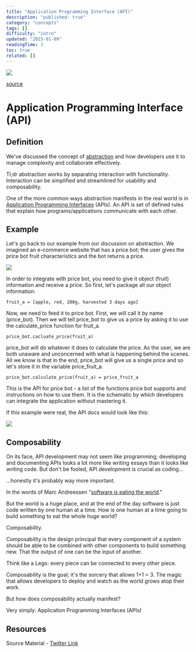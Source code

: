 ```yaml
---
title: "Application Programming Interface (API)"
description: "published: true"
category: "concepts"
tags: []
difficulty: "intro"
updated: "2023-01-09"
readingTime: 3
toc: true
related: []
---
```


![](/images/api-banner.png)

[source](https://www.riainabox.com/compliance-api)

# Application Programming Interface (API)

## Definition

We've discussed the concept of [abstraction](/concepts/abstraction) and how developers use it to manage complexity and collaborate effectively. 

Tl;dr abstraction works by separating interaction with functionality. Interaction can be simplified and streamlined for usability and composability.

One of the more common ways abstraction manifests in the real world is in [Application Programming Interfaces](https://en.wikipedia.org/wiki/API) (APIs). An API is set of defined rules that explain how programs/applications communicate with each other.

## Example

Let's go back to our example from our discussion on abstraction. We imagined an e-commerce website that has a price bot; the user gives the price bot fruit characteristics and the bot returns a price.

![](/images/api-abstraction-example.png)

In order to integrate with price bot, you need to give it object (fruit) information and receive a price. So first, let's package all our object information: 

`fruit_a = [apple, red, 200g, harvested 3 days ago]`

Now, we need to feed it to price bot. First, we will call it by name (price\_bot). Then we will tell price\_bot to give us a price by asking it to use the calculate\_price function for fruit\_a. 

`price_bot.cacluate_price(fruit_a)`

price\_bot will do whatever it does to calculate the price. As the user, we are both unaware and unconcerned with what is happening behind the scenes. All we know is that in the end, price\_bot will give us a single price and so let's store it in the variable price\_fruit\_a.

`price_bot.calculate_price(fruit_a) = price_fruit_a`

This is the API for price bot - a list of the functions price bot supports and instructions on how to use them. It is the schematic by which developers can integrate the application without mastering it. 

If this example were real, the API docs would look like this:

![](/images/api-price-bot.jpeg)

## Composability 

On its face, API development may not seem like programming; developing and documenting APIs looks a lot more like writing essays than it looks like writing code. But don't be fooled, API development is crucial as coding... 

…honestly it's probably way more important.

In the words of Marc Andreessen "[software is eating the world](https://a16z.com/2011/08/20/why-software-is-eating-the-world/)." 

But the world is a huge place, and at the end of the day software is just code written by one human at a time. How is one human at a time going to build something to eat the whole huge world?

Composability.

Composability is the design principal that every component of a system should be able to be combined with other components to build something new. That the output of one can be the input of another. 

Think like a Lego: every piece can be connected to every other piece.

Composability is the goal; it's the sorcery that allows 1+1 = 3. The magic that allows developers to deploy and watch as the world grows atop their work. 

But how does composability actually manifest? 

Very simply: Application Programming Interfaces (APIs)

## Resources

Source Material - [Twitter Link](https://twitter.com/logarithmicrex/status/1553804814508642304)

